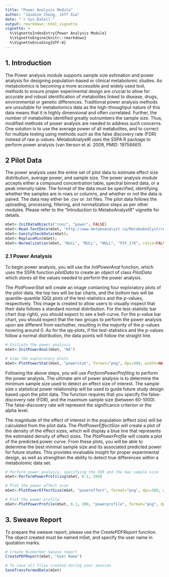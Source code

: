 ```yaml
---
title: "Power Analysis Module"
author: "Jasmine Chong, Jeff Xia"
date: "`r Sys.Date()`"
output: rmarkdown::html_vignette
vignette: >
  %\VignetteIndexEntry{Power Analysis Module}
  %\VignetteEngine{knitr::rmarkdown}
  %\VignetteEncoding{UTF-8}
---
```


## 1. Introduction

The Power analysis module supports sample size estimation and power analysis for designing population-based or clinical metabolomic studies. As metabolomics is becoming a more accessible and widely used tool, methods to ensure proper experimental design are crucial to allow for accurate and robust identification of metabolites linked to disease, drugs, environmental or genetic differences. Traditional power analysis methods are unsuitable for metabolomics data as the high-throughput nature of this data means that it is highly dimensional and often correlated. Further, the number of metabolites identified greatly outnumbers the sample size. Thus, modified methods of power analysis are needed to address such concerns. One solution is to use the average power of all metabolites, and to correct for multiple testing using methods such as the false discovery rate (FDR) instead of raw p-values. MetaboAnalystR uses the SSPA R package to perform power analysis (van Iterson et al. 2009, PMID: 19758461). 

## 2 Pilot Data 

The power analysis uses the entire set of pilot data to estimate effect size distribution, average power, and sample size. The power analysis module accepts either a compound concentration table, spectral binned data, or a peak intensity table. The format of the data must be specified, identifying whether the samples are in rows or columns, and whether or not the data is paired. The data may either be .csv or .txt files. The pilot data follows the uploading, processing, filtering, and normalization steps as per other modules. Please refer to the "Introduction to MetaboAnalystR" vignette for details.  

```r

mSet<-InitDataObjects("conc", "power", FALSE)
mSet<-Read.TextData(mSet, "http://www.metaboanalyst.ca/MetaboAnalyst/resources/data/human_cachexia.csv", "rowu", "disc");
mSet<-SanityCheckData(mSet);
mSet<-ReplaceMin(mSet);
mSet<-Normalization(mSet, "NULL", "NULL", "NULL", "PIF_178", ratio=FALSE, ratioNum=20)
```

### 2.1 Power Analysis  

To begin power analysis, you will use the *InitPowerAnal* function, which uses the SSPA function *pilotData* to create an object of class *PilotData* which stores all the values needed to perform the power analysis.

The *PlotPowerStat* will create an image containing four exploratory plots of the pilot-data, the top two will be bar charts, and the bottom two will be quantile-quantile (QQ) plots of the test-statistics and the p-values, respectively. This image is created to allow users to visually inspect that their data follows a standard normal distribution. For the test-statistic bar chart (top right), you should expect to see a bell-curve. For the p-value bar chart, you should expect that the two groups to perform the power analysis upon are different from eachother, resulting in the majority of the p-values hovering around 0. As for the qq-plots, if the test-statistics and the p-values follow a normal distribution, the data points will follow the straight line.      

```r
# Initiate the power analysis 
mSet<-InitPowerAnal(mSet, "NA")

# View the exploratory plots
mSet<-PlotPowerStat(mSet, "powerstat", format="png", dpi=300, width=NA)

```

Following the above steps, you will use *PerformPowerProfiling* to perform the power analysis. The ultimate aim of power analysis is to determine the minimum sample size used to detect an effect size of interest. The sample size x statistical power relationship will be used to guide future study design based upon the pilot data. The function requires that you specify the false-discovery rate (FDR), and the maximum sample size (between 60-1000). The false-discovery rate will represent the significance criterion or the alpha level. 

The magnitude of the effect of interest in the population (effect size) will be calculated from the pilot data. The *PlotPowerEffectSize* will create a plot of the density of the effect sizes, which will display a blue line that represents the estimated density of effect sizes. 
The *PlotPowerProfile* will create a plot of the predicted power curve. From these plots, you will be able to determine the best minimal sample size and its associated predicted power for future studies. This provides invaluable insight for proper experimental design, as well as strengthen the ability to detect true differences within a metabolomic data set.

```r
# Perform power analysis, specifying the FDR and the max sample size
mSet<-PerformPowerProfiling(mSet, 0.1, 200)

# Plot the power effect size
mSet<-PlotPowerEffectSize(mSet, "powereffect", format="png", dpi=300, width=NA)

# Plot the power profile
mSet<-PlotPowerProfile(mSet, 0.1, 200, "powerprofile", format="png", dpi=300, width=NA)
```

## 3. Sweave Report 

To prepare the sweave report, please use the *CreatePDFReport* function. The object created must be named mSet, and specify the user name in quotation marks. 

```r
# Create Biomarker Sweave report 
CreatePDFReport(mSet, "User Name")

# To save all files created during your session
SaveTransformedData(mSet)

```





